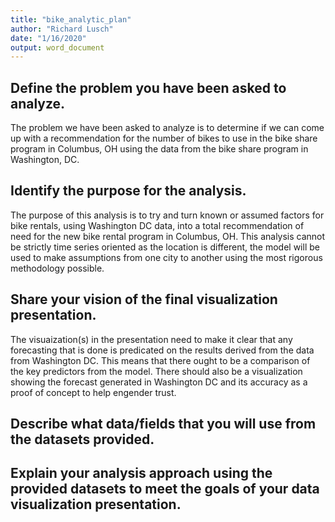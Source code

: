 ```yaml
---
title: "bike_analytic_plan"
author: "Richard Lusch"
date: "1/16/2020"
output: word_document
---
```


## Define the problem you have been asked to analyze.

The problem we have been asked to analyze is to determine if we can come up with a recommendation for the number of bikes to use in the bike share program in Columbus, OH using the data from the bike share program in Washington, DC.

## Identify the purpose for the analysis.

The purpose of this analysis is to try and turn known or assumed factors for bike rentals, using Washington DC data, into a total recommendation of need for the new bike rental program in Columbus, OH.  This analysis cannot be strictly time series oriented as the location is different, the model will be used to make assumptions from one city to another using the most rigorous methodology possible.

## Share your vision of the final visualization presentation.

The visuaization(s) in the presentation need to make it clear that any forecasting that is done is predicated on the results derived from the data from Washington DC.  This means that there ought to be a comparison of the key predictors from the model.  There should also be a visualization showing the forecast generated in Washington DC and its accuracy as a proof of concept to help engender trust.


## Describe what data/fields that you will use from the datasets provided.


## Explain your analysis approach using the provided datasets to meet the goals of your data visualization presentation.

